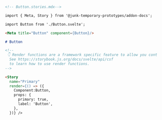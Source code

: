 ```md
<!-- Button.stories.mdx-->

import { Meta, Story } from '@junk-temporary-prototypes/addon-docs';

import Button from './Button.svelte';

<Meta title="Button" component={Button}/>

# Button

<!--
 👇 Render functions are a framework specific feature to allow you control on how the component renders.
  See https://storybook.js.org/docs/svelte/api/csf
  to learn how to use render functions.
-->

<Story
  name="Primary"
  render={() => ({
    Component:Button,
    props: {
      primary: true,
      label: 'Button',
    },
  })} />
```
